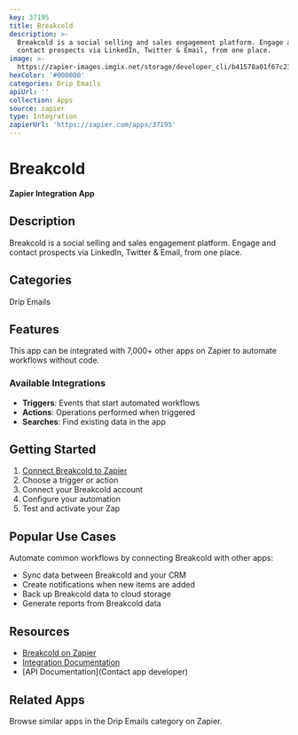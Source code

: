 ```yaml
---
key: 37195
title: Breakcold
description: >-
  Breakcold is a social selling and sales engagement platform. Engage and
  contact prospects via LinkedIn, Twitter & Email, from one place.
image: >-
  https://zapier-images.imgix.net/storage/developer_cli/b41578a01f67c23ac1e26224aa7ec19f.png?auto=format%2Ccompress&ixlib=python-3.0.0&q=50
hexColor: '#000000'
categories: Drip Emails
apiUrl: ''
collection: Apps
source: zapier
type: Integration
zapierUrl: 'https://zapier.com/apps/37195'
---
```

# Breakcold

**Zapier Integration App**

## Description

Breakcold is a social selling and sales engagement platform. Engage and contact prospects via LinkedIn, Twitter & Email, from one place.

## Categories

Drip Emails

## Features

This app can be integrated with 7,000+ other apps on Zapier to automate workflows without code.

### Available Integrations

- **Triggers**: Events that start automated workflows
- **Actions**: Operations performed when triggered
- **Searches**: Find existing data in the app

## Getting Started

1. [Connect Breakcold to Zapier](https://zapier.com/apps/37195)
2. Choose a trigger or action
3. Connect your Breakcold account
4. Configure your automation
5. Test and activate your Zap

## Popular Use Cases

Automate common workflows by connecting Breakcold with other apps:

- Sync data between Breakcold and your CRM
- Create notifications when new items are added
- Back up Breakcold data to cloud storage
- Generate reports from Breakcold data

## Resources

- [Breakcold on Zapier](https://zapier.com/apps/37195)
- [Integration Documentation](https://zapier.com/apps/37195/integrations)
- [API Documentation](Contact app developer)

## Related Apps

Browse similar apps in the Drip Emails category on Zapier.
